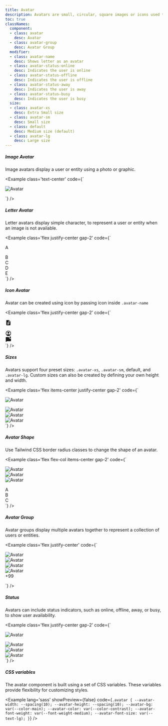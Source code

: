 ```yaml
---
title: Avatar
description: Avatars are small, circular, square images or icons used to represent users or entities. They are commonly seen in tables, lists, and dialog menus.
toc: true
classNames:
  component:
  - class: avatar
    desc: Avatar
  - class: avatar-group
    desc: Avatar Group
  modifier:
  - class: avatar-name
    desc: Shows letter as an avatar
  - class: avatar-status-online
    desc: Indicates the user is online
  - class: avatar-status-offline
    desc: Indicates the user is offline
  - class: avatar-status-away
    desc: Indicates the user is away
  - class: avatar-status-busy
    desc: Indicates the user is busy
  size:
  - class: avatar-xs
    desc: Extra Small size
  - class: avatar-sm
    desc: Small size
  - class: default
    desc: Medium size (default)
  - class: avatar-lg
    desc: Large size
---
```


##### Image Avatar

Image avatars display a user or entity using a photo or graphic.

<Example class='text-center' code={`<div class="avatar">
    <img src='/images/avatar_1.webp' alt="Avatar" class="rounded-full" />
  </div>`}
/>

##### Letter Avatar

Letter avatars display simple character, to represent a user or entity when an image is not available.

<Example class='flex justify-center gap-2' code={`<div class="avatar">
    <div class="avatar-name rounded-full">
      <span>A</span>
    </div>
  </div>
  <div class="avatar">
    <div class="avatar-name bg-primary rounded-full">
      <span>B</span>
    </div>
  </div>
  <div class="avatar">
    <div class="avatar-name bg-secondary rounded-full">
      <span>C</span>
    </div>
  </div>
  <div class="avatar">
    <div class="avatar-name bg-info rounded-full">
      <span>D</span>
    </div>
  </div>
  <div class="avatar">
    <div class="avatar-name bg-warning rounded-full">
      <span>E</span>
    </div>
  </div>`} />

##### Icon Avatar

Avatar can be created using icon by passing icon inside `.avatar-name`

<Example class='flex justify-center gap-2' code={`<div class="avatar">
    <div class="avatar-name bg-warning rounded-full">
      <svg xmlns="http://www.w3.org/2000/svg" width="20" height="20" viewBox="0 0 24 24"><path fill="currentColor" d="M8 13h8v-2H8zm0 3h8v-2H8zm0 3h5v-2H8zm-2 3q-.825 0-1.412-.587T4 20V4q0-.825.588-1.412T6 2h8l6 6v12q0 .825-.587 1.413T18 22zm7-13h5l-5-5z"/></svg>
    </div>
  </div>
  <div class="avatar">
    <div class="avatar-name bg-info rounded-full">
      <svg xmlns="http://www.w3.org/2000/svg" width="20" height="20" viewBox="0 0 24 24"><path fill="currentColor" d="M5.85 17.1q1.275-.975 2.85-1.537T12 15t3.3.563t2.85 1.537q.875-1.025 1.363-2.325T20 12q0-3.325-2.337-5.663T12 4T6.337 6.338T4 12q0 1.475.488 2.775T5.85 17.1M12 13q-1.475 0-2.488-1.012T8.5 9.5t1.013-2.488T12 6t2.488 1.013T15.5 9.5t-1.012 2.488T12 13m0 9q-2.075 0-3.9-.788t-3.175-2.137T2.788 15.9T2 12t.788-3.9t2.137-3.175T8.1 2.788T12 2t3.9.788t3.175 2.137T21.213 8.1T22 12t-.788 3.9t-2.137 3.175t-3.175 2.138T12 22"/></svg>
    </div>
  </div>
  <div class="avatar">
    <div class="avatar-name bg-success rounded-full">
      <svg xmlns="http://www.w3.org/2000/svg" width="20" height="20" viewBox="0 0 24 24"><path fill="currentColor" d="M19 6q-1.25 0-2.125-.875T16 3t.875-2.125T19 0t2.125.875T22 3t-.875 2.125T19 6M6 18l-2.3 2.3q-.475.475-1.088.213T2 19.575V4q0-.825.588-1.412T4 2h9.1q.4 0 .663.3T14 3q0 1.125.488 2.125T15.85 6.85q.65.525 1.463.838T19 8q.45 0 .9-.075t.875-.25t.825.05t.4.65V16q0 .825-.588 1.413T20 18z"/></svg>
    </div>
  </div>`} />

##### Sizes

Avatars support four preset sizes: `.avatar-xs`, `.avatar-sm`, default, and `.avatar-lg`. Custom sizes can also be created by defining your own height and width.

<Example class='flex items-center justify-center gap-2' code={`<div class="avatar avatar-xs">
    <img src="/images/avatar_1.webp" alt="Avatar" class="rounded-full" />
  </div>
  <div class="avatar avatar-sm">
    <img src="/images/avatar_2.webp" alt="Avatar" class="rounded-full" />
  </div>
  <div class="avatar">
    <img src="/images/avatar_3.webp" alt="Avatar" class="rounded-full" />
  </div>
  <div class="avatar avatar-lg">
    <img src="/images/avatar_4.webp" alt="Avatar" class="rounded-full" />
  </div>`} />

##### Avatar Shape

Use Tailwind CSS border radius classes to change the shape of an avatar.

<Example class='flex flex-col items-center gap-2' code={`<div class="flex gap-2">
    <div class="avatar">
      <img src="/images/avatar_1.webp" alt="Avatar" class='rounded-full' />
    </div>
    <div class="avatar">
      <img src="/images/avatar_1.webp" alt="Avatar" class="rounded" />
    </div>
    <div class="avatar">
      <img src="/images/avatar_1.webp" alt="Avatar" />
    </div>
  </div>
  <div class="flex gap-2">
    <div class="avatar">
      <div class='avatar-name rounded-full'><span>A</span></div>
    </div>
    <div class="avatar">
      <div class='avatar-name rounded bg-primary'><span>B</span></div>
    </div>
    <div class="avatar">
      <div class='avatar-name bg-secondary'><span>C</span></div>
    </div>
  </div>`} />

##### Avatar Group

Avatar groups display multiple avatars together to represent a collection of users or entities.

<Example class='flex justify-center' code={`<div class="avatar-group">
    <div class="avatar">
      <img src="/images/avatar_1.webp" alt="Avatar" />
    </div>
    <div class="avatar">
      <img src="/images/avatar_2.webp" alt="Avatar" />
    </div>
    <div class="avatar">
      <img src="/images/avatar_3.webp" alt="Avatar" />
    </div>
    <div class="avatar">
      <img src="/images/avatar_4.webp" alt="Avatar" />
    </div>
    <div class="avatar">
      <div class="avatar-name bg-primary text-base">
        <span>+99</span>
      </div>
    </div>
  </div>`} />

##### Status

Avatars can include status indicators, such as online, offline, away, or busy, to show user availability.

<Example class='flex justify-center gap-2' code={`<div class="avatar avatar-status-online">
    <img src="/images/avatar_1.webp" alt="Avatar" class="rounded-full" />
  </div>
  <div class="avatar avatar-status-offline">
    <img src="/images/avatar_3.webp" alt="Avatar" class="rounded-full" />
  </div>
  <div class="avatar avatar-status-away">
    <img src="/images/avatar_4.webp" alt="Avatar" class="rounded-full" />
  </div>
  <div class="avatar avatar-status-busy">
    <img src="/images/avatar_2.webp" alt="Avatar" class="rounded-full" />
  </div>`} />

##### CSS variables

The avatar component is built using a set of CSS variables. These variables provide flexibility for customizing styles.

<Example lang='sass' showPreview={false}
  code={`.avatar {
    --avatar-width: --spacing(10);
    --avatar-height: --spacing(10);
    --avatar-bg: var(--color-main);
    --avatar-color: var(--color-contrast);
    --avatar-font-weight: var(--font-weight-medium);
    --avatar-font-size: var(--text-lg);
  }`}
/>
